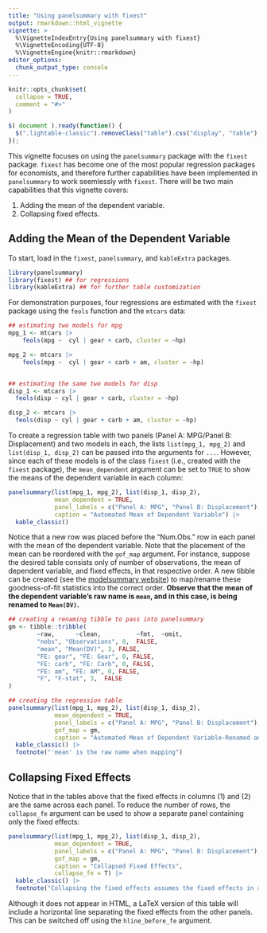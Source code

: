```yaml
---
title: "Using panelsummary with fixest"
output: rmarkdown::html_vignette
vignette: >
  %\VignetteIndexEntry{Using panelsummary with fixest}
  %\VignetteEncoding{UTF-8}
  %\VignetteEngine{knitr::rmarkdown}
editor_options: 
  chunk_output_type: console
---
```


```r
knitr::opts_chunk$set(
  collapse = TRUE,
  comment = "#>"
)
```

```js
$( document ).ready(function() {
  $(".lightable-classic").removeClass("table").css("display", "table");
});
```
This vignette focuses on using the `panelsummary` package with the `fixest` package. `fixest` has become one of the most popular regression packages for economists, and therefore further capabilities have been implemented in `panelsummary` to work seemlessly with `fixest`. There will be two main capabilities that this vignette covers:

1. Adding the mean of the dependent variable.
2. Collapsing fixed effects.

## Adding the Mean of the Dependent Variable

To start, load in the `fixest`, `panelsummary`, and `kableExtra` packages. 

```r
library(panelsummary)
library(fixest) ## for regressions
library(kableExtra) ## for further table customization
```

For demonstration purposes, four regressions are estimated with the `fixest` package using the `feols` function and the `mtcars` data:

```r
## estimating two models for mpg
mpg_1 <- mtcars |>
    feols(mpg ~  cyl | gear + carb, cluster = ~hp)

mpg_2 <- mtcars |>
    feols(mpg ~  cyl | gear + carb + am, cluster = ~hp)


## estimating the same two models for disp
disp_1 <- mtcars |> 
  feols(disp ~ cyl | gear + carb, cluster = ~hp)

disp_2 <- mtcars |> 
  feols(disp ~ cyl | gear + carb + am, cluster = ~hp)
```

To create a regression table with two panels (Panel A: MPG/Panel B: Displacement) and two models in each, the lists `list(mpg_1, mpg_2)` and `list(disp_1, disp_2)` can be passed into the arguments for `...`. However, since each of these models is of the class `fixest` (i.e., created with the `fixest` package), the `mean_dependent` argument can be set to `TRUE` to show the means of the dependent variable in each column:

```r
panelsummary(list(mpg_1, mpg_2), list(disp_1, disp_2), 
             mean_dependent = TRUE,
             panel_labels = c("Panel A: MPG", "Panel B: Displacement"),
             caption = "Automated Mean of Dependent Variable") |> 
  kable_classic()
```

Notice that a new row was placed before the "Num.Obs." row in each panel with the mean of the dependent variable. Note that the placement of the mean can be reordered with the `gof_map` argument. For instance, suppose the desired table consists only of number of observations, the mean of dependent variable, and fixed effects, in that respective order. A new tibble can be created (see the [modelsummary website](https://vincentarelbundock.github.io/modelsummary/articles/modelsummary.html#gof_map)) to map/rename these goodness-of-fit statistics into the correct order. **Observe that the mean of the dependent variable's raw name is `mean`, and in this case, is being renamed to `Mean(DV)`.**

```r
## creating a renaming tibble to pass into panelsummary 
gm <- tibble::tribble(
        ~raw,      ~clean,          ~fmt,  ~omit,
        "nobs", "Observations", 0,  FALSE,
        "mean", "Mean(DV)", 3, FALSE,
        "FE: gear", "FE: Gear", 0, FALSE,
        "FE: carb", "FE: Carb", 0, FALSE,
        "FE: am", "FE: AM", 0, FALSE,
        "F", "F-stat", 3,  FALSE
)

## creating the regression table
panelsummary(list(mpg_1, mpg_2), list(disp_1, disp_2),
             mean_dependent = TRUE,
             panel_labels = c("Panel A: MPG", "Panel B: Displacement"),
             gof_map = gm,
             caption = "Automated Mean of Dependent Variable-Renamed and Reordered") |> 
  kable_classic() |> 
  footnote("'mean' is the raw name when mapping")

```

## Collapsing Fixed Effects

Notice that in the tables above that the fixed effects in columns (1) and (2) are the same across each panel. To reduce the number of rows, the `collapse_fe` argument can be used to show a separate panel containing only the fixed effects:

```r
panelsummary(list(mpg_1, mpg_2), list(disp_1, disp_2),
             mean_dependent = TRUE,
             panel_labels = c("Panel A: MPG", "Panel B: Displacement"),
             gof_map = gm,
             caption = "Collapsed Fixed Effects",
             collapse_fe = T) |> 
  kable_classic() |> 
  footnote("Collapsing the fixed effects assumes the fixed effects in all panels are the same!")
```

Although it does not appear in HTML, a LaTeX version of this table will include a horizontal line separating the fixed effects from the other panels. This can be switched off using the `hline_before_fe` argument. 

